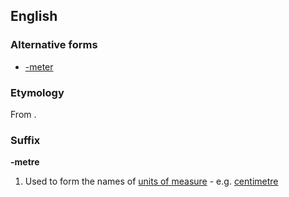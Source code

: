 ==English==

===Alternative forms===
* [[-meter]]

===Etymology===
From {{etyl|grc}} {{term|μέτρον||measure|sc=polytonic|tr=metron|lang=grc}}.

===Suffix===
'''-metre'''

<!--# Used to form the names of [[measuring]] [[device]]s - e.g. [[barometer]]

# Used to form the names of [[line]]s of [[feet]] in [[prosody]] - e.g. [[hexameter]]-->
# {{British}} Used to form the names of [[unit of measure|units of measure]] - e.g. [[centimetre]]